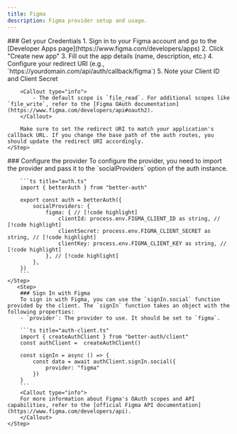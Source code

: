 ```yaml
---
title: Figma
description: Figma provider setup and usage.
---
```


<Steps>
    <Step>
        ### Get your Credentials
        1. Sign in to your Figma account and go to the [Developer Apps page](https://www.figma.com/developers/apps)
        2. Click "Create new app"
        3. Fill out the app details (name, description, etc.)
        4. Configure your redirect URI (e.g., `https://yourdomain.com/api/auth/callback/figma`)
        5. Note your Client ID and Client Secret

        <Callout type="info">
            - The default scope is `file_read`. For additional scopes like `file_write`, refer to the [Figma OAuth documentation](https://www.figma.com/developers/api#oauth2).
        </Callout>

        Make sure to set the redirect URI to match your application's callback URL. If you change the base path of the auth routes, you should update the redirect URI accordingly.
    </Step>

  <Step>
        ### Configure the provider
        To configure the provider, you need to import the provider and pass it to the `socialProviders` option of the auth instance.

        ```ts title="auth.ts"
        import { betterAuth } from "better-auth"

        export const auth = betterAuth({
            socialProviders: {
                figma: { // [!code highlight]
                    clientId: process.env.FIGMA_CLIENT_ID as string, // [!code highlight]
                    clientSecret: process.env.FIGMA_CLIENT_SECRET as string, // [!code highlight]
                    clientKey: process.env.FIGMA_CLIENT_KEY as string, // [!code highlight]
                }, // [!code highlight]
            },
        })
        ```
    </Step>
       <Step>
        ### Sign In with Figma
        To sign in with Figma, you can use the `signIn.social` function provided by the client. The `signIn` function takes an object with the following properties:
        - `provider`: The provider to use. It should be set to `figma`.

        ```ts title="auth-client.ts"
        import { createAuthClient } from "better-auth/client"
        const authClient =  createAuthClient()

        const signIn = async () => {
            const data = await authClient.signIn.social({
                provider: "figma"
            })
        }
        ```
        <Callout type="info">
        For more information about Figma's OAuth scopes and API capabilities, refer to the [official Figma API documentation](https://www.figma.com/developers/api).
        </Callout>
    </Step>

</Steps>
